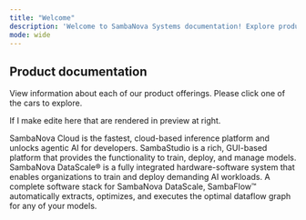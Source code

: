```yaml
---
title: "Welcome"
description: 'Welcome to SambaNova Systems documentation! Explore product documentation and technical information.'
mode: wide
---
```



## Product documentation

View information about each of our product offerings. Please click one of the cars to explore.

If I make edite here that are rendered in preview at right.

<CardGroup cols={2}>
<Card title="SambaNova Cloud">
    SambaNova Cloud is the fastest, cloud-based inference platform and unlocks agentic AI for developers.
</Card>
<Card title="SambaStudio">
    SambaStudio is a rich, GUI-based platform that provides the functionality to train, deploy, and manage models.
</Card>
</CardGroup>

<CardGroup cols={2}>
<Card title="DataScale">
    SambaNova DataScale® is a fully integrated hardware-software system that enables organizations to train and deploy demanding AI workloads.
</Card>
<Card title="SambaFlow">
    A complete software stack for SambaNova DataScale, SambaFlow™ automatically extracts, optimizes, and executes the optimal dataflow graph for any of your models.
</Card>
</CardGroup>




